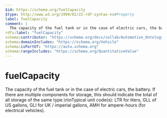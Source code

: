 ```yaml
---
$id: https://schema.org/fuelCapacity
$type: http://www.w3.org/1999/02/22-rdf-syntax-ns#Property
label: fuelCapacity
comment: |
  The capacity of the fuel tank or in the case of electric cars, the battery. If there are multiple components for storage, this should indicate the total of all storage of the same type.\n\nTypical unit code(s): LTR for liters, GLL of US gallons, GLI for UK / imperial gallons, AMH for ampere-hours (for electrical vehicles).
rdfs:label: "fuelCapacity"
schema:contributor: "https://schema.org/docs/collab/Automotive_Ontology_Working_Group"
schema:domainIncludes: "https://schema.org/Vehicle"
schema:isPartOf: "https://auto.schema.org"
schema:rangeIncludes: "https://schema.org/QuantitativeValue"
---
```


# fuelCapacity

The capacity of the fuel tank or in the case of electric cars, the battery. If there are multiple components for storage, this should indicate the total of all storage of the same type.\n\nTypical unit code(s): LTR for liters, GLL of US gallons, GLI for UK / imperial gallons, AMH for ampere-hours (for electrical vehicles).

